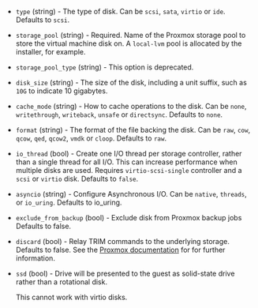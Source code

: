 <!-- Code generated from the comments of the diskConfig struct in builder/proxmox/common/config.go; DO NOT EDIT MANUALLY -->

- `type` (string) - The type of disk. Can be `scsi`, `sata`, `virtio` or
  `ide`. Defaults to `scsi`.

- `storage_pool` (string) - Required. Name of the Proxmox storage pool
  to store the virtual machine disk on. A `local-lvm` pool is allocated
  by the installer, for example.

- `storage_pool_type` (string) - This option is deprecated.

- `disk_size` (string) - The size of the disk, including a unit suffix, such
  as `10G` to indicate 10 gigabytes.

- `cache_mode` (string) - How to cache operations to the disk. Can be
  `none`, `writethrough`, `writeback`, `unsafe` or `directsync`.
  Defaults to `none`.

- `format` (string) - The format of the file backing the disk. Can be
  `raw`, `cow`, `qcow`, `qed`, `qcow2`, `vmdk` or `cloop`. Defaults to
  `raw`.

- `io_thread` (bool) - Create one I/O thread per storage controller, rather
  than a single thread for all I/O. This can increase performance when
  multiple disks are used. Requires `virtio-scsi-single` controller and a
  `scsi` or `virtio` disk. Defaults to `false`.

- `asyncio` (string) - Configure Asynchronous I/O. Can be `native`, `threads`, or `io_uring`.
  Defaults to io_uring.

- `exclude_from_backup` (bool) - Exclude disk from Proxmox backup jobs
  Defaults to false.

- `discard` (bool) - Relay TRIM commands to the underlying storage. Defaults
  to false. See the
  [Proxmox documentation](https://pve.proxmox.com/pve-docs/pve-admin-guide.html#qm_hard_disk_discard)
  for for further information.

- `ssd` (bool) - Drive will be presented to the guest as solid-state drive
  rather than a rotational disk.
  
  This cannot work with virtio disks.

<!-- End of code generated from the comments of the diskConfig struct in builder/proxmox/common/config.go; -->

